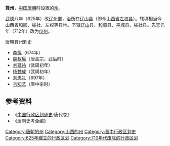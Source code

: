 '''箕州'''，[[中国|中国]][[唐朝|唐朝]]时设置的[[州|州]]。

[[武德|武德]]八年（625年）改[[辽州_(隋朝)|辽州]]置，[[治所|治所]]在[[辽山县|辽山县]]（即今[[山西省|山西省]][[左权县|左权县]]）。辖境相当今山西省[[和顺县|和顺]]、[[榆社县|榆社]]、左权等县地。下辖[[辽山县|辽山县]]、[[和顺县|和顺县]]、[[平城县|平城县]]、[[榆社县|榆社县]]。[[先天_(唐朝)|先天]]元年（712年）改为[[儀州|仪州]]。 

;唐朝箕州刺史
*[[李恽|李恽]]（674年）
*[[魏叔瑜|魏叔瑜]]（唐高宗、武后时）
*[[刘延祐|刘延祐]]（武周初年）
*[[杨魏成|杨魏成]]（武周初年）
*[[刘思礼|刘思礼]]（697年）
*[[韦知艺|韦知艺]]（唐中宗时）
== 参考资料 ==
*《[[中国行政区划通史|中国行政区划通史]]·唐代卷》
*《唐刺史考全编》

{{DEFAULTSORT:J}}
[[Category:唐朝的州|Category:唐朝的州]] 
[[Category:山西的州|Category:山西的州]] 
[[Category:晋中行政区划史|Category:晋中行政区划史]]
[[Category:625年建立的行政区划|Category:625年建立的行政区划]] 
[[Category:710年代废除的行政区划|Category:710年代废除的行政区划]]